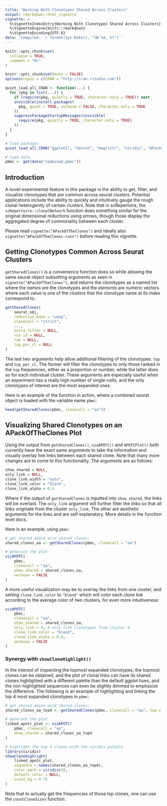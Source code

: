 ```yaml
---
title: "Working With Clonotypes Shared Across Clusters"
output: rmarkdown::html_vignette
vignette: >
  %\VignetteIndexEntry{Working With Clonotypes Shared Across Clusters}
  %\VignetteEngine{knitr::rmarkdown}
  %\VignetteEncoding{UTF-8}
data: 'Compiled: `r format(Sys.Date(), "%B %d, %Y")`'
---
```


```r
knitr::opts_chunk$set(
  collapse = TRUE,
  comment = "#>"
)

knitr::opts_chunk$set(echo = FALSE)
options(repos = c(CRAN = "http://cran.rstudio.com"))

quiet_load_all_CRAN <- function(...) {
  for (pkg in list(...)) {
    if (require(pkg, quietly = TRUE, character.only = TRUE)) next
    invisible(install.packages(
      pkg, quiet = TRUE, verbose = FALSE, character.only = TRUE
    ))
    suppressPackageStartupMessages(invisible(
      require(pkg, quietly = TRUE, character.only = TRUE)
    ))
  }
}

# load packages
quiet_load_all_CRAN("ggplot2", "Seurat", "magrittr", "viridis", "APackOfTheClones")

# load data
pbmc <- get(data("combined_pbmc"))
```

## Introduction

A novel experimental feature in this package is the ability to get, filter, and visualize clonotypes that are common across seurat clusters. Potential applications include the ability to quickly and intuitively gauge the rough clonal heterogenity of certain clusters. Note that in scRepertoire, the `scRepertoire::clonalNetwork` function does something similar for the original dimensional reductions using arrows, though those display the aggregated degree of commonality between each cluster.

Please read `vignette("APackOfTheClones")` and ideally also `vignette("APackOfTheClones-runs")` before reading this vignette.

## Getting Clonotypes Common Across Seurat Clusters

`getSharedClones()` is a convenience function does so while allowing the same seurat object subsetting arguments as seen in `vignette("APackOfTheClones")`, and returns the clonotypes as a named list where the *names* are the clonotypes and the *elements* are numeric vectors where each value is one of the clusters that the clonotype name at its index correspond to.

```R
getSharedClones(
    seurat_obj,
    reduction_base = "umap",
    clonecall = "strict",
    ...,
    extra_filter = NULL,
    run_id = NULL,
    top = NULL,
    top_per_cl = NULL
)
```

The last two arguments help allow additional filtering of the clonotypes: `top` and `top_per_cl`. The former will filter the clonotypes to only those ranked in the `top` frequencies, either as a proportion or number, while the latter does so for each individual cluster. These arguments are especially useful when an experiment has a really high number of single-cells, and the only clonotypes of interest are the most expanded ones.

Here is an example of the function in action, where a combined seurat object is loaded with the variable name `pbmc`:

```r
head(getSharedClones(pbmc, clonecall = "aa"))
```

## Visualizing Shared Clonotypes on an APackOfTheClones Plot

Using the output from `getSharedClones()`, `vizAPOTC()` and `APOTCPlot()` both currently have the exact same arguments to take the information and visually overlay line links between each shared clone. Note that many more changes are to come to this functionality. The arguments are as follows:

```R
show_shared = NULL,
only_link = NULL,
clone_link_width = "auto",
clone_link_color = "black",
clone_link_alpha = 0.5
```

Where if the output of `getSharedClones` is inputted into `show_shared`, the links will be overlaid. The `only_link` argument will further filter the links so that all links originate from the cluster `only_link`. The other are aesthetic arguments for the lines and are self explanatory. More details in the function level docs.

Here is an example, using `pbmc`:

```r
# get shared amino acid shared clones:
shared_clones_aa <- getSharedClones(pbmc, clonecall = "aa")

# generate the plot
vizAPOTC(
    pbmc,
    clonecall = "aa",
    show_shared = shared_clones_aa,
    verbose = FALSE
)
```

A more useful visualization may be to overlay the links from one cluster, and setting `clone_link_color` to `"blend"` which will color each clone link according to the average color of two clusters, for even more intuitiveness:

```r
vizAPOTC(
    pbmc,
    clonecall = "aa",
    show_shared = shared_clones_aa,
    only_link = 4, # only link clonotypes from cluster 4
    clone_link_color = "blend",
    clone_link_alpha = 0.8,
    verbose = FALSE
)
```

### Synergy with `showCloneHighlight()`

In the interest of inspecting the topmost expanded clonotypes, the topmost clones can be obtained, and the plot of clonal links can have its shared clones highlighted with a different palette than the default ggplot hues, and the non-highlighted sequences can even be slightly dimmed to emphasize the difference. The following is an example of highlighting and linking the top 4 most expanded clonotypes in `pbmc`:

```r
# get shared amino acid shared clones:
shared_clones_aa_top4 <- getSharedClones(pbmc, clonecall = "aa", top = 4)

# generate the plot
linked_apotc_plot <- vizAPOTC(
    pbmc, clonecall = "aa",
    show_shared = shared_clones_aa_top4
)

# highlight the top 4 clones with the viridis palette
library(viridis)
showCloneHighlight(
    linked_apotc_plot,
    sequence = names(shared_clones_aa_top4),
    color_each = viridis(4),
    default_color = NULL,
    scale_bg = 0.75
)
```

Note that to actually get the frequencies of those top clones, one can use the `countCloneSizes` function.

